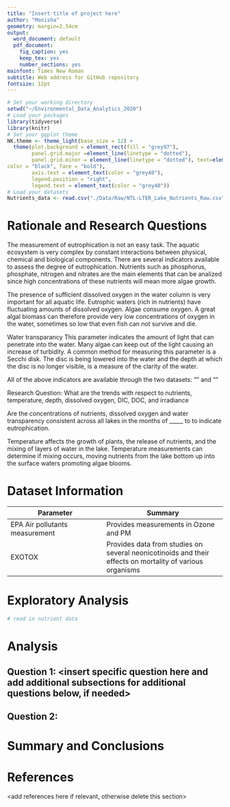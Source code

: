 ```yaml
---
title: "Insert title of project here"
author: "Monisha"
geometry: margin=2.54cm
output:
  word_document: default
  pdf_document:
    fig_caption: yes
    keep_tex: yes
    number_sections: yes
mainfont: Times New Roman
subtitle: Web address for GitHub repository
fontsize: 12pt
---
```


\newpage
\tableofcontents 
\newpage
\listoftables 
\newpage
\listoffigures 
\newpage

```r
# Set your working directory
setwd("~/Environmental_Data_Analytics_2020")
# Load your packages
library(tidyverse)
library(knitr)
# Set your ggplot theme
NK.theme <- theme_light(base_size = 12) +
  theme(plot.background = element_rect(fill = "grey97"),
        panel.grid.major =element_line(linetype = "dotted"),
        panel.grid.minor = element_line(linetype = "dotted"), text=element_text(size = 14, 
color = "black", face = "bold"),
        axis.text = element_text(color = "grey40"), 
        legend.position = "right",
        legend.text = element_text(color = "grey40"))
# Load your datasets
Nutrients_data <- read.csv("./Data/Raw/NTL-LTER_Lake_Nutrients_Raw.csv")
```


# Rationale and Research Questions
The measurement of eutrophication is not an easy task. The aquatic ecosystem is very complex by constant interactions between physical, chemical and biological components. There are several indicators available to assess the degree of eutrophication. Nutrients such as phosphorus, phosphate, nitrogen and nitrates are the main elements that can be analized since high concentrations of these nutrients will mean more algae growth.

The presence of sufficient dissolved oxygen in the water column is very important for all aquatic life. Eutrophic waters (rich in nutrients) have fluctuating amounts of dissolved oxygen. Algae consume oxygen. A great algal biomass can therefore provide very low concentrations of oxygen in the water, sometimes so low that even fish can not survive and die.

Water transparancy
This parameter indicates the amount of light that can penetrate into the water. Many algae can keep out of the light causing an increase of turbidity. A common method for measuring this parameter is a Secchi disk. The disc is being lowered into the water and the depth at which the disc is no longer visible, is a measure of the clarity of the water.

All of the above indicators are available through the two datasets: "" and ""

Research Question: What are the trends with respect to nutrients, temperature, depth, dissolved oxygen, DIC, DOC, and irradiance 

Are the concentrations of nutrients, dissolved oxygen and water transparency consistent across all lakes in the months of _____ to to indicate eutrophication. 

Temperature affects the growth of plants, the release of nutrients, and the mixing of layers of water in the lake. Temperature measurements can determine if mixing occurs, moving nutrients from the lake bottom up into the surface waters promoting algae blooms.

\newpage

# Dataset Information



Parameter                      | Summary
-------------------------------|--------------------------------------
EPA Air pollutants measurement | Provides measurements in Ozone and PM
EXOTOX                         | Provides data from studies on several neonicotinoids and their effects on mortality of various organisms

\newpage

# Exploratory Analysis 
```r
# read in nutrient data


```
\newpage

# Analysis



## Question 1: <insert specific question here and add additional subsections for additional questions below, if needed>

## Question 2: 




\newpage

# Summary and Conclusions


\newpage

# References
<add references here if relevant, otherwise delete this section> 
